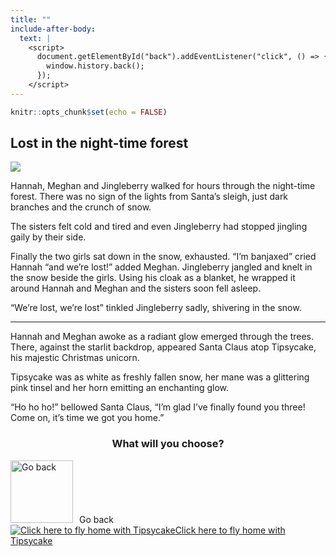 ```yaml
---
title: ""
include-after-body:
  text: |
    <script>
      document.getElementById("back").addEventListener("click", () => {
        window.history.back();
      });
    </script>
---
```


```r
knitr::opts_chunk$set(echo = FALSE)
```

:::::: {.scenario .column-screen}

:::: {.column-body .scenario-text}

## Lost in the night-time forest

::::

::: {.column-body .scenario-image}

![](images/forest-sleep.png)

:::

:::: {.column-body .scenario-text}

Hannah, Meghan and Jingleberry walked for hours through the night-time forest. There was no sign of the lights from Santa's sleigh, just dark branches and the crunch of snow. 

The sisters felt cold and tired and even Jingleberry had stopped jingling gaily by their side. 

Finally the two girls sat down in the snow, exhausted. "I'm banjaxed" cried Hannah "and we're lost!" added Meghan. Jingleberry jangled and knelt in the snow beside the girls. Using his cloak as a blanket, he wrapped it around Hannah and Meghan and the sisters soon fell asleep. 

"We're lost, we're lost" tinkled Jingleberry sadly, shivering in the snow.

***

Hannah and Meghan awoke as a radiant glow emerged through the trees. There, against the starlit backdrop, appeared Santa Claus atop Tipsycake, his majestic Christmas unicorn.

Tipsycake was as white as freshly fallen snow, her mane was a glittering pink tinsel and her horn emitting an enchanting glow.  

"Ho ho ho!" bellowed Santa Claus, "I'm glad I've finally found you three! Come on, it's time we got you home."

::::

:::: {.column-body .scenario-image}
::: {style="text-align: center;"}
### What will you choose?
:::

  ```{=html}
<div class="container">

  <div id="back">
  <img src="images/back.png" alt="Go back" style="width: 100px; height: 100px; margin-right: 10px;">Go back
  </div>
  
  <div class="final-options">
  
  <div class="option">
  <a href="flying-home.html"><img src="images/santa-on-tipsycake.png" alt="Click here to fly home with Tipsycake"<div>Click here to fly home with Tipsycake</div></a>
  </div>
  
  </div>
  ```

::::




::::::
